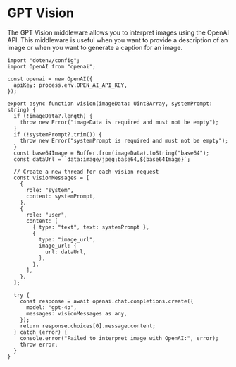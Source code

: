 # GPT Vision

The GPT Vision middleware allows you to interpret images using the OpenAI API. This middleware is useful when you want to provide a description of an image or when you want to generate a caption for an image.

```tsx
import "dotenv/config";
import OpenAI from "openai";

const openai = new OpenAI({
  apiKey: process.env.OPEN_AI_API_KEY,
});

export async function vision(imageData: Uint8Array, systemPrompt: string) {
  if (!imageData?.length) {
    throw new Error("imageData is required and must not be empty");
  }
  if (!systemPrompt?.trim()) {
    throw new Error("systemPrompt is required and must not be empty");
  }
  const base64Image = Buffer.from(imageData).toString("base64");
  const dataUrl = `data:image/jpeg;base64,${base64Image}`;

  // Create a new thread for each vision request
  const visionMessages = [
    {
      role: "system",
      content: systemPrompt,
    },
    {
      role: "user",
      content: [
        { type: "text", text: systemPrompt },
        {
          type: "image_url",
          image_url: {
            url: dataUrl,
          },
        },
      ],
    },
  ];

  try {
    const response = await openai.chat.completions.create({
      model: "gpt-4o",
      messages: visionMessages as any,
    });
    return response.choices[0].message.content;
  } catch (error) {
    console.error("Failed to interpret image with OpenAI:", error);
    throw error;
  }
}
```
